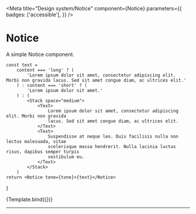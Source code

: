
<Meta
    title="Design system/Notice"
    component={Notice}
    parameters={{
        badges: ['accessible'],
    }}
/>

# Notice

A simple Notice component.

    const text =
        content === 'long' ? (
            'Lorem ipsum dolor sit amet, consectetur adipiscing elit. Morbi non gravida lacus. Sed sit amet congue diam, ac ultrices elit.'
        ) : content === 'short' ? (
            'Lorem ipsum dolor sit amet.'
        ) : (
            <Stack space="medium">
                <Text>
                    Lorem ipsum dolor sit amet, consectetur adipiscing elit. Morbi non gravida
                    lacus. Sed sit amet congue diam, ac ultrices elit.
                </Text>
                <Text>
                    Suspendisse at neque leo. Duis facilisis nulla non lectus malesuada, vitae
                    scelerisque massa hendrerit. Nulla lacinia luctus risus, dapibus semper turpis
                    vestibulum eu.
                </Text>
            </Stack>
        )
    return <Notice tone={tone}>{text}</Notice>
}

<Canvas>
    <Story
        parameters={{ docs: { source: { type: 'code' } } }}
        argTypes={{
            content: {
                control: { type: 'inline-radio' },
                options: ['short', 'long', 'longer'],
                defaultValue: 'short',
            },
            tone: {
                options: ['info', 'positive', 'caution', 'critical'],
                control: { type: 'inline-radio' },
                defaultValue: 'info',
            },
            closeLabel: {
                control: { type: 'text' },
                defaultValue: 'Close',
            },
            id: { control: false },
            onClose: { control: false },
        }}
        name="Playground"
    >
        {Template.bind({})}
    </Story>
</Canvas>

---

<Description of={Notice} />
<ArgsTable of={Notice} />
